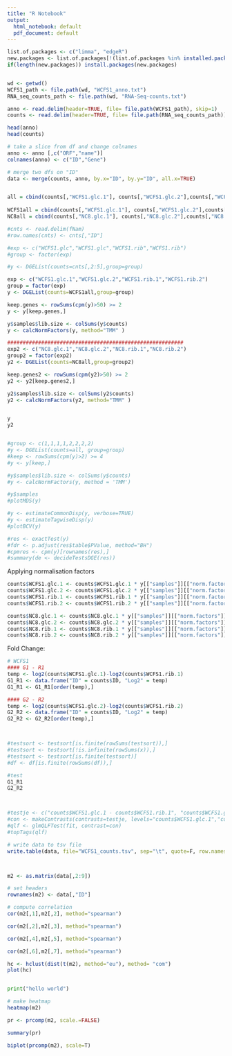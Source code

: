 ```yaml
---
title: "R Notebook"
output:
  html_notebook: default
  pdf_document: default
---
```


```r
list.of.packages <- c("limma", "edgeR")
new.packages <- list.of.packages[!(list.of.packages %in% installed.packages()[,"Package"])]
if(length(new.packages)) install.packages(new.packages)



```

```r

wd <- getwd()
WCFS1_path <- file.path(wd, "WCFS1_anno.txt")
RNA_seq_counts_path <- file.path(wd, "RNA-Seq-counts.txt")
```

```r
anno <- read.delim(header=TRUE, file= file.path(WCFS1_path), skip=1)
counts <- read.delim(header=TRUE, file= file.path(RNA_seq_counts_path))

head(anno)
head(counts)

# take a slice from df and change colnames
anno <- anno [,c("ORF","name")]
colnames(anno) <- c("ID","Gene")

# merge two dfs on "ID"
data <- merge(counts, anno, by.x="ID", by.y="ID", all.x=TRUE)


```

```r


```



```r
all = cbind(counts[,"WCFS1.glc.1"], counts[,"WCFS1.glc.2"],counts[,"WCFS1.rib.1"],counts[,"WCFS1.rib.2"],counts[,"NC8.glc.1"], counts[,"NC8.glc.2"],counts[,"NC8.rib.1"],counts[,"NC8.rib.2"])  
  
WCFS1all = cbind(counts[,"WCFS1.glc.1"], counts[,"WCFS1.glc.2"],counts[,"WCFS1.rib.1"],counts[,"WCFS1.rib.2"])
NC8all = cbind(counts[,"NC8.glc.1"], counts[,"NC8.glc.2"],counts[,"NC8.rib.1"],counts[,"NC8.rib.2"])

#cnts <- read.delim(fNam)
#row.names(cnts) <- cnts[,"ID"]

#exp <- c("WCFS1.glc","WCFS1.glc","WCFS1.rib","WCFS1.rib")
#group <- factor(exp)

#y <- DGEList(counts=cnts[,2:5],group=group)

exp <- c("WCFS1.glc.1","WCFS1.glc.2","WCFS1.rib.1","WCFS1.rib.2")
group = factor(exp)
y <- DGEList(counts=WCFS1all,group=group)

keep.genes <- rowSums(cpm(y)>50) >= 2
y <- y[keep.genes,]

y$samples$lib.size <- colSums(y$counts)
y <- calcNormFactors(y, method="TMM" )

#########################################################
exp2 <- c("NC8.glc.1","NC8.glc.2","NC8.rib.1","NC8.rib.2")
group2 = factor(exp2)
y2 <- DGEList(counts=NC8all,group=group2)

keep.genes2 <- rowSums(cpm(y2)>50) >= 2
y2 <- y2[keep.genes2,]

y2$samples$lib.size <- colSums(y2$counts)
y2 <- calcNormFactors(y2, method="TMM" )


y
y2


#group <- c(1,1,1,1,2,2,2,2)
#y <- DGEList(counts=all, group=group)
#keep <- rowSums(cpm(y)>2) >= 4
#y <- y[keep,]

#y$samples$lib.size <- colSums(y$counts)
#y <- calcNormFactors(y, method = 'TMM')

#y$samples
#plotMDS(y)

#y <- estimateCommonDisp(y, verbose=TRUE)
#y <- estimateTagwiseDisp(y)
#plotBCV(y)

#res <- exactTest(y)
#fdr <- p.adjust(res$table$PValue, method="BH")
#cpmres <- cpm(y)[rownames(res),]
#summary(de <- decideTestsDGE(res))
```


Applying normalisation factors
```r
counts$WCFS1.glc.1 <- counts$WCFS1.glc.1 * y[["samples"]][["norm.factors"]][1]
counts$WCFS1.glc.2 <- counts$WCFS1.glc.2 * y[["samples"]][["norm.factors"]][2]
counts$WCFS1.rib.1 <- counts$WCFS1.rib.1 * y[["samples"]][["norm.factors"]][3]
counts$WCFS1.rib.2 <- counts$WCFS1.rib.2 * y[["samples"]][["norm.factors"]][4]

counts$NC8.glc.1 <- counts$NC8.glc.1 * y[["samples"]][["norm.factors"]][5]
counts$NC8.glc.2 <- counts$NC8.glc.2 * y[["samples"]][["norm.factors"]][6]
counts$NC8.rib.1 <- counts$NC8.rib.1 * y[["samples"]][["norm.factors"]][7]
counts$NC8.rib.2 <- counts$NC8.rib.2 * y[["samples"]][["norm.factors"]][8]


```

Fold Change:
```r
# WCFS1
#### G1 - R1
temp <- log2(counts$WCFS1.glc.1)-log2(counts$WCFS1.rib.1)
G1_R1 <- data.frame("ID" = counts$ID, "Log2" = temp)
G1_R1 <- G1_R1[order(temp),]

#### G2 - R2
temp <- log2(counts$WCFS1.glc.2)-log2(counts$WCFS1.rib.2)
G2_R2 <- data.frame("ID" = counts$ID, "Log2" = temp)
G2_R2 <- G2_R2[order(temp),]



#testsort <- testsort[is.finite(rowSums(testsort)),]
#testsort <- testsort[!is.infinite(rowSums(x)),]
#testsort <- testsort[is.finite(testsort)]
#df <- df[is.finite(rowSums(df)),]

#test
G1_R1
G2_R2



#testje <- c("counts$WCFS1.glc.1 - counts$WCFS1.rib.1", "counts$WCFS1.glc.2 - counts$WCFS1.rib.1")
#con <- makeContrasts(contrasts=testje, levels="counts$WCFS1.glc.1","counts$WCFS1.rib.1","counts$WCFS1.glc.2")
#qlf <- glmQLFTest(fit, contrast=con)
#topTags(qlf)

```






```r



# write data to tsv file
write.table(data, file="WCFS1_counts.tsv", sep="\t", quote=F, row.names=F)



m2 <- as.matrix(data[,2:9])

# set headers 
rownames(m2) <- data[,"ID"]
```


```r
# compute correlation
cor(m2[,1],m2[,2], method="spearman")
```
```r
cor(m2[,2],m2[,3], method="spearman")
```
```r
cor(m2[,4],m2[,5], method="spearman")
```

```r
cor(m2[,6],m2[,7], method="spearman")
```
```r
hc <- hclust(dist(t(m2), method="eu"), method= "com")
plot(hc)
```
```r

```
```python
print("hello world")
```


```r
# make heatmap
heatmap(m2)
```
```r
pr <- prcomp(m2, scale.=FALSE)


```
```r
summary(pr)
```
```r
biplot(prcomp(m2), scale=T)
```